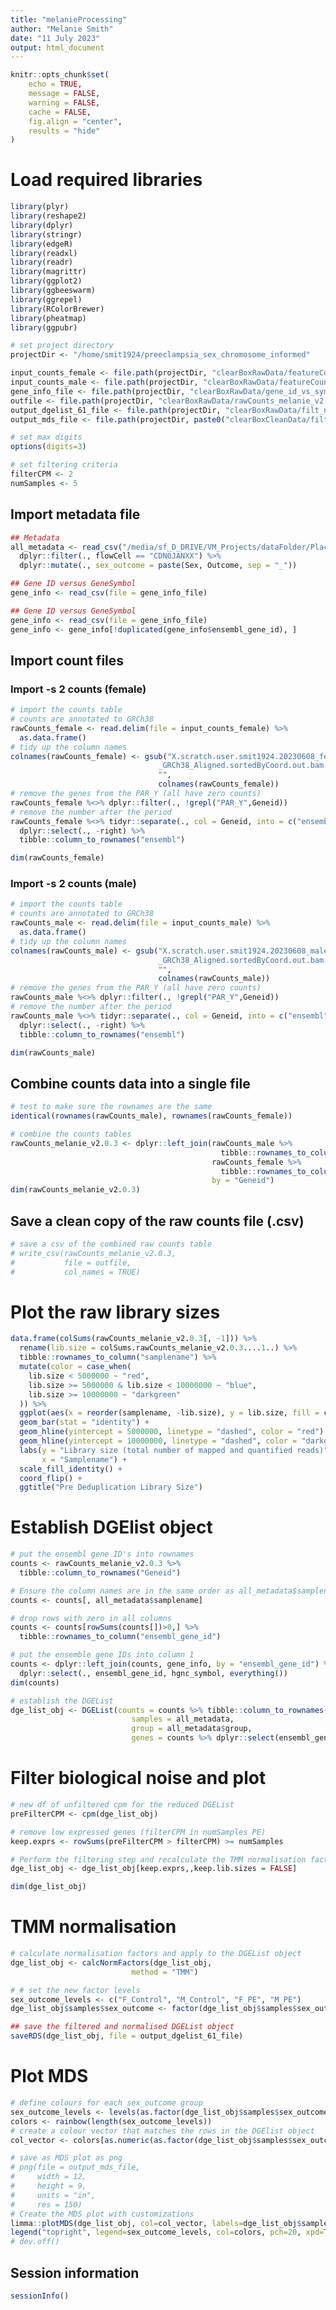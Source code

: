 ```yaml
---
title: "melanieProcessing"
author: "Melanie Smith"
date: "11 July 2023"
output: html_document
---
```


```r
knitr::opts_chunk$set(
    echo = TRUE,
    message = FALSE,
    warning = FALSE,
    cache = FALSE,
    fig.align = "center",
    results = "hide"
)

```

# Load required libraries

```r

library(plyr)
library(reshape2)
library(dplyr)
library(stringr)
library(edgeR)
library(readxl)
library(readr)
library(magrittr)
library(ggplot2)
library(ggbeeswarm)
library(ggrepel)
library(RColorBrewer)
library(pheatmap)
library(ggpubr)

# set project directory
projectDir <- "/home/smit1924/preeclampsia_sex_chromosome_informed"

input_counts_female <- file.path(projectDir, "clearBoxRawData/featureCounts_v2.0.3_female_readCounts.txt")
input_counts_male <- file.path(projectDir, "clearBoxRawData/featureCounts_v2.0.3_male_readCounts.txt")
gene_info_file <- file.path(projectDir, "clearBoxRawData/gene_id_vs_symbol.csv")
outfile <- file.path(projectDir, "clearBoxRawData/rawCounts_melanie_v2.0.3.csv")
output_dgelist_61_file <- file.path(projectDir, "clearBoxRawData/filt_norm_dgelist_61.rds")
output_mds_file <- file.path(projectDir, paste0("clearBoxCleanData/filt_norm_mds_61.png"))

# set max digits
options(digits=3)

# set filtering criteria
filterCPM <- 2
numSamples <- 5
```

## Import metadata file

```r
## Metadata
all_metadata <- read_csv("/media/sf_D_DRIVE/VM_Projects/dataFolder/PlacentaGroup_Sample_information.csv") %>%
  dplyr::filter(., flowCell == "CDN0JANXX") %>%
  dplyr::mutate(., sex_outcome = paste(Sex, Outcome, sep = "_"))

## Gene ID versus GeneSymbol
gene_info <- read_csv(file = gene_info_file)

## Gene ID versus GeneSymbol
gene_info <- read_csv(file = gene_info_file)
gene_info <- gene_info[!duplicated(gene_info$ensembl_gene_id), ]

```

## Import count files
### Import -s 2 counts (female)

```r

# import the counts table
# counts are annotated to GRCh38
rawCounts_female <- read.delim(file = input_counts_female) %>%
  as.data.frame()
# tidy up the column names
colnames(rawCounts_female) <- gsub("X.scratch.user.smit1924.20230608_female_grch38.aligned_data.|
                                 _GRCh38_Aligned.sortedByCoord.out.bam|_T.*|_",
                                 "",
                                 colnames(rawCounts_female))
# remove the genes from the PAR_Y (all have zero counts)
rawCounts_female %<>% dplyr::filter(., !grepl("PAR_Y",Geneid))
# remove the number after the period
rawCounts_female %<>% tidyr::separate(., col = Geneid, into = c("ensembl", "right")) %>%
  dplyr::select(., -right) %>%
  tibble::column_to_rownames("ensembl")

dim(rawCounts_female)

```
### Import -s 2 counts (male)

```r

# import the counts table
# counts are annotated to GRCh38
rawCounts_male <- read.delim(file = input_counts_male) %>%
  as.data.frame()
# tidy up the column names
colnames(rawCounts_male) <- gsub("X.scratch.user.smit1924.20230608_male_grch38.aligned_data.|
                                 _GRCh38_Aligned.sortedByCoord.out.bam|_T.*|_",
                                 "",
                                 colnames(rawCounts_male))
# remove the genes from the PAR_Y (all have zero counts)
rawCounts_male %<>% dplyr::filter(., !grepl("PAR_Y",Geneid))
# remove the number after the period
rawCounts_male %<>% tidyr::separate(., col = Geneid, into = c("ensembl", "right")) %>%
  dplyr::select(., -right) %>%
  tibble::column_to_rownames("ensembl")

dim(rawCounts_male)

```

## Combine counts data into a single file

```r

# test to make sure the rownames are the same
identical(rownames(rawCounts_male), rownames(rawCounts_female))

# combine the counts tables
rawCounts_melanie_v2.0.3 <- dplyr::left_join(rawCounts_male %>%
                                               tibble::rownames_to_column("Geneid"),
                                             rawCounts_female %>%
                                               tibble::rownames_to_column("Geneid"),
                                             by = "Geneid")
dim(rawCounts_melanie_v2.0.3)

```

## Save a clean copy of the raw counts file (.csv)

```r

# save a csv of the combined raw counts table
# write_csv(rawCounts_melanie_v2.0.3,
#           file = outfile,
#           col_names = TRUE)

```

# Plot the raw library sizes

```r
data.frame(colSums(rawCounts_melanie_v2.0.3[, -1])) %>%
  rename(lib.size = colSums.rawCounts_melanie_v2.0.3....1..) %>%
  tibble::rownames_to_column("samplename") %>%
  mutate(color = case_when(
    lib.size < 5000000 ~ "red",
    lib.size >= 5000000 & lib.size < 10000000 ~ "blue",
    lib.size >= 10000000 ~ "darkgreen"
  )) %>%
  ggplot(aes(x = reorder(samplename, -lib.size), y = lib.size, fill = color)) +
  geom_bar(stat = "identity") +
  geom_hline(yintercept = 5000000, linetype = "dashed", color = "red") +
  geom_hline(yintercept = 10000000, linetype = "dashed", color = "darkgreen") +
  labs(y = "Library size (total number of mapped and quantified reads)",
       x = "Samplename") +
  scale_fill_identity() +
  coord_flip() +
  ggtitle("Pre Deduplication Library Size")

```

# Establish DGElist object

```r
# put the ensembl gene ID's into rownames
counts <- rawCounts_melanie_v2.0.3 %>%
  tibble::column_to_rownames("Geneid")

# Ensure the column names are in the same order as all_metadata$samplename
counts <- counts[, all_metadata$samplename]

# drop rows with zero in all columns
counts <- counts[rowSums(counts[])>0,] %>%
  tibble::rownames_to_column("ensembl_gene_id")

# put the ensemble gene IDs into column 1
counts <- dplyr::left_join(counts, gene_info, by = "ensembl_gene_id") %>%
  dplyr::select(., ensembl_gene_id, hgnc_symbol, everything())
dim(counts)

# establish the DGEList
dge_list_obj <- DGEList(counts = counts %>% tibble::column_to_rownames("ensembl_gene_id") %>% dplyr::select(., -hgnc_symbol),
                           samples = all_metadata,
                           group = all_metadata$group,
                           genes = counts %>% dplyr::select(ensembl_gene_id, hgnc_symbol))

```

# Filter biological noise and plot

```r

# new df of unfiltered cpm for the reduced DGEList
preFilterCPM <- cpm(dge_list_obj)

# remove low expressed genes (filterCPM in numSamples PE)
keep.exprs <- rowSums(preFilterCPM > filterCPM) >= numSamples

# Perform the filtering step and recalculate the TMM normalisation factors for each library.
dge_list_obj <- dge_list_obj[keep.exprs,,keep.lib.sizes = FALSE]

dim(dge_list_obj)

```

# TMM normalisation

```r
# calculate normalisation factors and apply to the DGEList object
dge_list_obj <- calcNormFactors(dge_list_obj,
                           method = "TMM")

# # set the new factor levels
sex_outcome_levels <- c("F_Control", "M_Control", "F_PE", "M_PE")
dge_list_obj$samples$sex_outcome <- factor(dge_list_obj$samples$sex_outcome, levels=sex_outcome_levels)

## save the filtered and normalised DGEList object
saveRDS(dge_list_obj, file = output_dgelist_61_file)
```

# Plot MDS

```r
# define colours for each sex_outcome group
sex_outcome_levels <- levels(as.factor(dge_list_obj$samples$sex_outcome))
colors <- rainbow(length(sex_outcome_levels))
# create a colour vector that matches the rows in the DGElist object
col_vector <- colors[as.numeric(as.factor(dge_list_obj$samples$sex_outcome))]

# save as MDS plot as png
# png(file = output_mds_file,
#     width = 12,
#     height = 9,
#     units = "in",
#     res = 150)
# Create the MDS plot with customizations
limma::plotMDS(dge_list_obj, col=col_vector, labels=dge_list_obj$samples$samplename, main="MDS Plot 61 samples")
legend("topright", legend=sex_outcome_levels, col=colors, pch=20, xpd=TRUE, inset=c(-0.01, 0))
# dev.off()

```

## Session information

```r

sessionInfo()

```
